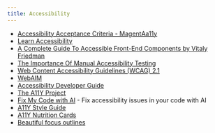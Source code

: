 ```yaml
---
title: Accessibility
---
```


- [Accessibility Acceptance Criteria - MagentAa11y](https://www.magentaa11y.com/web/)
- [Learn Accessibility](https://web.dev/learn/accessibility/)
- [A Complete Guide To Accessible Front-End Components by Vitaly Friedman](https://www.smashingmagazine.com/2021/03/complete-guide-accessible-front-end-components)
- [The Importance Of Manual Accessibility Testing](https://www.smashingmagazine.com/2018/09/importance-manual-accessibility-testing/)
- [Web Content Accessibility Guidelines (WCAG) 2.1](https://www.w3.org/TR/WCAG21/)
- [WebAIM](https://webaim.org/)
- [Accessibility Developer Guide](https://www.accessibility-developer-guide.com/)
- [The A11Y Project](https://www.a11yproject.com/)
- [Fix My Code with AI](https://userway.org/fixmycode) - Fix accessibility issues in your code with AI
- [A11Y Style Guide](https://a11y-style-guide.com/style-guide/)
- [A11Y Nutrition Cards](https://davatron5000.github.io/a11y-nutrition-cards/)
- [Beautiful focus outlines](https://medienbaecker.com/articles/focus-outlines)
